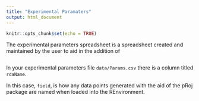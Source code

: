 ```yaml
---
title: "Experimental Paramaters"
output: html_document
---
```




```r
knitr::opts_chunk$set(echo = TRUE)
```

The experimental parameters spreadsheet is a spreadsheet created and maintained by the user to aid in the addition of


```r

```

In your experimental parameters file `data/Params.csv` there is a column titled `rdaName`.

In this case, `field`, is how any data points generated with the aid of the pRoj package are named when loaded into the REnvironment.
